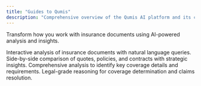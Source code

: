 ```yaml
---
title: "Guides to Qumis"
description: "Comprehensive overview of the Qumis AI platform and its capabilities"
---
```


Transform how you work with insurance documents using AI-powered analysis and insights.

<Columns cols={2}>
  <Card
    title="Chat with Documents"
    icon="file-stack"
    href="/features/chats"
  >
    Interactive analysis of insurance documents with natural language queries.
  </Card>
  <Card
    title="Compare Documents"
    icon="files"
    href="/reports/comparisons"
  >
    Side-by-side comparison of quotes, policies, and contracts with strategic insights.
  </Card>
  <Card
    title="Policy Analysis"
    icon="text-search"
    href="/reports/policy-analysis"
  >
    Comprehensive analysis to identify key coverage details and requirements.
  </Card>
  <Card
    title="Claims Assessment"
    icon="gavel"
    href="/reports/claims"
  >
    Legal-grade reasoning for coverage determination and claims resolution.
  </Card>
</Columns>
